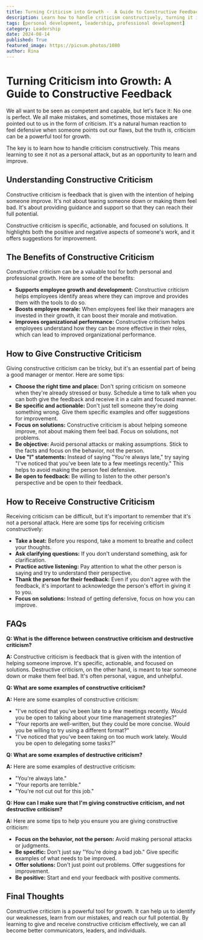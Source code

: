 ```yaml
---
title: Turning Criticism into Growth -  A Guide to Constructive Feedback
description: Learn how to handle criticism constructively, turning it into an opportunity for growth. This guide covers the benefits of constructive criticism, how to give it effectively, and how to receive it with grace.
tags: [personal development, leadership, professional development]
category: Leadership
date: 2024-08-14
published: True
featured_image: https://picsum.photos/1080
author: Rina
---
```


#  Turning Criticism into Growth: A Guide to Constructive Feedback

We all want to be seen as competent and capable, but let's face it: No one is perfect. We all make mistakes, and sometimes, those mistakes are pointed out to us in the form of criticism.  It's a natural human reaction to feel defensive when someone points out our flaws, but the truth is, criticism can be a powerful tool for growth.

The key is to learn how to handle criticism constructively.  This means learning to see it not as a personal attack, but as an opportunity to learn and improve.

##  Understanding Constructive Criticism

Constructive criticism is feedback that is given with the intention of helping someone improve. It's not about tearing someone down or making them feel bad. It's about providing guidance and support so that they can reach their full potential.

Constructive criticism is specific, actionable, and focused on solutions. It highlights both the positive and negative aspects of someone's work, and it offers suggestions for improvement.

##  The Benefits of Constructive Criticism

Constructive criticism can be a valuable tool for both personal and professional growth. Here are some of the benefits:

* **Supports employee growth and development:**  Constructive criticism helps employees identify areas where they can improve and provides them with the tools to do so.
* **Boosts employee morale:**  When employees feel like their managers are invested in their growth, it can boost their morale and motivation.
* **Improves organizational performance:**  Constructive criticism helps employees understand how they can be more effective in their roles, which can lead to improved organizational performance.

##  How to Give Constructive Criticism

Giving constructive criticism can be tricky, but it's an essential part of being a good manager or mentor. Here are some tips:

* **Choose the right time and place:**  Don't spring criticism on someone when they're already stressed or busy.  Schedule a time to talk when you can both give the feedback and receive it in a calm and focused manner.
* **Be specific and actionable:**  Don't just tell someone they're doing something wrong.  Give them specific examples and offer suggestions for improvement.
* **Focus on solutions:**  Constructive criticism is about helping someone improve, not about making them feel bad.  Focus on solutions, not problems.
* **Be objective:**  Avoid personal attacks or making assumptions.  Stick to the facts and focus on the behavior, not the person.
* **Use "I" statements:**  Instead of saying "You're always late," try saying "I've noticed that you've been late to a few meetings recently." This helps to avoid making the person feel defensive.
* **Be open to feedback:**  Be willing to listen to the other person's perspective and be open to their feedback.

##  How to Receive Constructive Criticism

Receiving criticism can be difficult, but it's important to remember that it's not a personal attack. Here are some tips for receiving criticism constructively:

* **Take a beat:**  Before you respond, take a moment to breathe and collect your thoughts.
* **Ask clarifying questions:**  If you don't understand something, ask for clarification.
* **Practice active listening:**  Pay attention to what the other person is saying and try to understand their perspective.
* **Thank the person for their feedback:**  Even if you don't agree with the feedback, it's important to acknowledge the person's effort in giving it to you.
* **Focus on solutions:**  Instead of getting defensive, focus on how you can improve.

##  FAQs

**Q: What is the difference between constructive criticism and destructive criticism?**

**A:** Constructive criticism is feedback that is given with the intention of helping someone improve. It's specific, actionable, and focused on solutions. Destructive criticism, on the other hand, is meant to tear someone down or make them feel bad. It's often personal, vague, and unhelpful.

**Q: What are some examples of constructive criticism?**

**A:** Here are some examples of constructive criticism:

* "I've noticed that you've been late to a few meetings recently.  Would you be open to talking about your time management strategies?"
* "Your reports are well-written, but they could be more concise.  Would you be willing to try using a different format?"
* "I've noticed that you've been taking on too much work lately.  Would you be open to delegating some tasks?"

**Q: What are some examples of destructive criticism?**

**A:** Here are some examples of destructive criticism:

* "You're always late."
* "Your reports are terrible."
* "You're not cut out for this job."

**Q: How can I make sure that I'm giving constructive criticism, and not destructive criticism?**

**A:**  Here are some tips to help you ensure you are giving constructive criticism:

* **Focus on the behavior, not the person:**  Avoid making personal attacks or judgments.
* **Be specific:**  Don't just say "You're doing a bad job."  Give specific examples of what needs to be improved.
* **Offer solutions:**  Don't just point out problems.  Offer suggestions for improvement.
* **Be positive:**  Start and end your feedback with positive comments.

##  Final Thoughts

Constructive criticism is a powerful tool for growth.  It can help us to identify our weaknesses, learn from our mistakes, and reach our full potential.  By learning to give and receive constructive criticism effectively, we can all become better communicators, leaders, and individuals.
